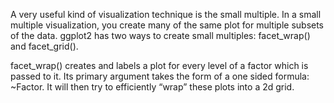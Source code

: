 A very useful kind of visualization technique is the small multiple. 
In a small multiple visualization, you create many of the same plot for multiple subsets of the data. 
ggplot2 has two ways to create small multiples: facet_wrap() and facet_grid().

facet_wrap() creates and labels a plot for every level of a factor which is passed to it. Its primary argument takes the form of a one sided formula: ~Factor. 
It will then try to efficiently "wrap" these plots into a 2d grid.

